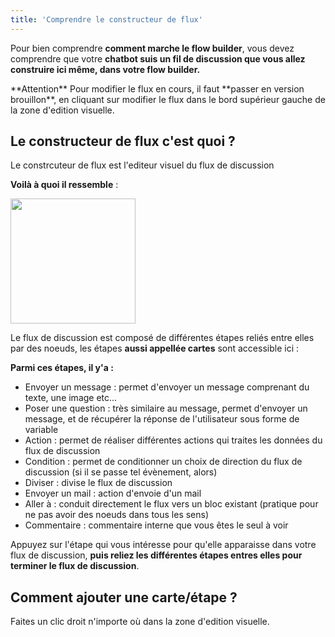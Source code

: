 ```yaml
---
title: 'Comprendre le constructeur de flux'
---
```

Pour bien comprendre **comment marche le flow builder**, vous devez comprendre que votre **chatbot suis un fil de discussion que vous allez construire ici même, dans votre flow builder.**

<Info>
  **Attention** Pour modifier le flux en cours, il faut **passer en version brouillon**, en cliquant sur modifier le flux dans le bord supérieur gauche de la zone d'edition visuelle.
</Info>

## Le constructeur de flux c'est quoi ?

Le constrcuteur de flux est l'editeur visuel du flux de discussion

**Voilà à quoi il ressemble** : 

<img height="200" src="https://res.cloudinary.com/dfp1qo2jy/image/upload/v1711542924/SCR-20240327-mdjz_gywkhg.png" />

Le flux de discussion est composé de différentes étapes reliés entre elles par des noeuds, les étapes **aussi appellée cartes** sont accessible ici :

**Parmi ces étapes, il y'a :**

- Envoyer un message : permet d'envoyer un message comprenant du texte, une image etc...
- Poser une question : très similaire au message, permet d'envoyer un message, et de récupérer la réponse de l'utilisateur sous forme de variable
- Action : permet de réaliser différentes actions qui traites les données du flux de discussion
- Condition : permet de conditionner un choix de direction du flux de discussion (si il se passe tel évènement, alors)
- Diviser : divise le flux de discussion
- Envoyer un mail : action d'envoie d'un mail
- Aller à : conduit directement le flux vers un bloc existant (pratique pour ne pas avoir des noeuds dans tous les sens)
- Commentaire : commentaire interne que vous êtes le seul à voir

Appuyez sur l'étape qui vous intéresse pour qu'elle apparaisse dans votre flux de discussion, **puis reliez les différentes étapes entres elles pour terminer le flux de discussion**.

## Comment ajouter une carte/étape ?

Faites un clic droit n'importe où dans la zone d'edition visuelle.


